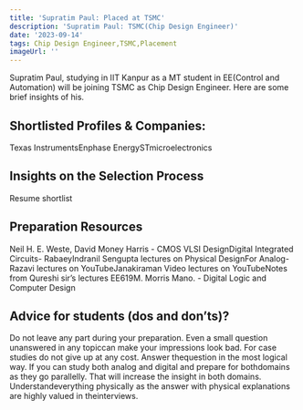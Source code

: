 ```yaml
---
title: 'Supratim Paul: Placed at TSMC'
description: 'Supratim Paul: TSMC(Chip Design Engineer)'
date: '2023-09-14'
tags: Chip Design Engineer,TSMC,Placement
imageUrl: ''
---
```


Supratim Paul, studying in IIT Kanpur as a MT student in EE(Control and Automation) will be joining TSMC as Chip Design Engineer. Here are some brief insights of his.

## Shortlisted Profiles & Companies:
Texas InstrumentsEnphase EnergySTmicroelectronics

## Insights on the Selection Process
Resume shortlist

##  Preparation Resources
Neil H. E. Weste, David Money Harris - CMOS VLSI DesignDigital Integrated Circuits- RabaeyIndranil Sengupta lectures on Physical DesignFor Analog- Razavi lectures on YouTubeJanakiraman Video lectures on YouTubeNotes from Qureshi sir’s lectures EE619M. Morris Mano. - Digital Logic and Computer Design

## Advice for students (dos and don’ts)? 
Do not leave any part during your preparation. Even a small question unanswered in any topiccan make your impressions look bad. For case studies do not give up at any cost. Answer thequestion in the most logical way. If you can study both analog and digital and prepare for bothdomains as they go parallelly. That will increase the insight in both domains. Understandeverything physically as the answer with physical explanations are highly valued in theinterviews.

